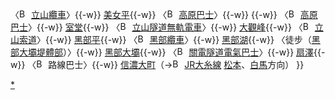{{鐵道路線
| 模板名稱 = 立山黑部阿爾卑斯山脈路線
| 名稱 = [[立山黑部阿爾卑斯山脈路線]]
| 代表色 = #039
| 背景色 = #f0f0f0
| 車站列表 = （[[File:BSicon TRAIN2.svg|15px]] [[Template:富山地方鐵道立山線|立山線]] [[富山站 (日本)|富山]]方向 ←）[[立山站|立山]]{{-w}} 〈[[File:BSicon FUNI.svg|15px]] [[立山黑部貫光立山纜車|立山纜車]]〉{{-w}} [[美女平站|美女平]]{{-w}} 〈[[File:BSicon BUS1.svg|15px]] [[立山高原巴士|高原巴士]]〉{{-w}} {{link-ja|彌陀原 (立山)|弥陀ヶ原 (立山)|彌陀原}}{{-w}} 〈[[File:BSicon BUS1.svg|15px]] [[立山高原巴士|高原巴士]]〉{{-w}} [[室堂站|室堂]]{{-w}} 〈[[File:BSicon OBUS.svg|15px]] [[立山隧道無軌電車]]〉{{-w}} [[大觀峰站|大觀峰]]{{-w}} 〈[[File:BSicon AETRAM.svg|15px]] [[立山架空索道|立山索道]]〉{{-w}} [[黑部平站|黑部平]]{{-w}} 〈[[File:BSicon FUNI.svg|15px]] [[黑部登山纜車|黑部纜車]]〉{{-w}} [[黑部湖站|黑部湖]]{{-w}} 〈徒步（[[黑部大壩|黑部大壩堤體部]]）〉{{-w}} [[黑部大壩站|黑部大壩]]{{-w}} 〈[[File:BSicon OBUS.svg|15px]] [[關電隧道電氣巴士]]〉{{-w}} [[扇澤站|扇澤]]{{-w}} 〈[[File:BSicon BUS1.svg|15px]] 路線巴士〉{{-w}} [[信濃大町站|信濃大町]]（→[[File:BSicon TRAIN2.svg|15px]] [[Template:大糸線 (JR東日本)|JR大糸線]] [[松本站|松本]]、[[白馬站 (日本)|白馬]]方向）
}}
<noinclude>
[[Category:立山黑部阿爾卑斯山脈路線|*]]
</noinclude>